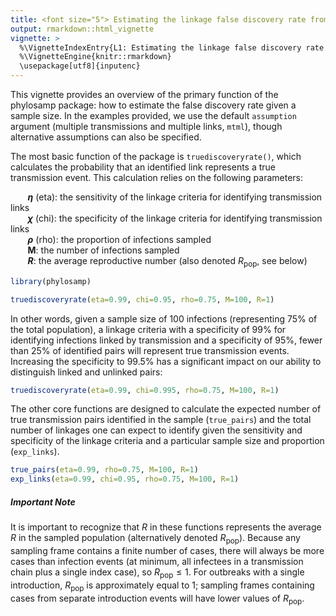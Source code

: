 ```yaml
---
title: <font size="5"> Estimating the linkage false discovery rate from sample size </font>
output: rmarkdown::html_vignette
vignette: >
  %\VignetteIndexEntry{L1: Estimating the linkage false discovery rate from sample size}
  %\VignetteEngine{knitr::rmarkdown}
  \usepackage[utf8]{inputenc}
---
```


<style type="text/css">

h1.title {
  font-size: 18px
}

</style>

This vignette provides an overview of the primary function of the phylosamp package: how to estimate the false discovery rate given a sample size. In the examples provided, we use the default `assumption` argument (multiple transmissions and multiple links, `mtml`), though alternative assumptions can also be specified.

The most basic function of the package is `truediscoveryrate()`, which calculates the probability that an identified link represents a true transmission event. This calculation relies on the following parameters:

|        **$\eta$** (eta): the sensitivity of the linkage criteria for identifying transmission links
  
|        **$\chi$** (chi): the specificity of the linkage criteria for identifying transmission links
  
|        **$\rho$** (rho): the proportion of infections sampled

|        **M**: the number of infections sampled
  
|        **$R$**: the average reproductive number (also denoted $R_\text{pop}$, see below)


```r
library(phylosamp)
```

```r

truediscoveryrate(eta=0.99, chi=0.95, rho=0.75, M=100, R=1)

```

In other words, given a sample size of 100 infections (representing 75% of the total population), a linkage criteria with a specificity of 99% for identifying infections linked by transmission and a specificity of 95%, fewer than 25% of identified pairs will represent true transmission events. Increasing the specificity to 99.5% has a significant impact on our ability to distinguish linked and unlinked pairs:

```r

truediscoveryrate(eta=0.99, chi=0.995, rho=0.75, M=100, R=1)

```

The other core functions are designed to calculate the expected number of true transmission pairs identified in the sample (`true_pairs`) and the total number of linkages one can expect to identify given the sensitivity and specificity of the linkage criteria and a particular sample size and proportion (`exp_links`).

```r

true_pairs(eta=0.99, rho=0.75, M=100, R=1)
exp_links(eta=0.99, chi=0.95, rho=0.75, M=100, R=1)

```

##### Important Note

It is important to recognize that $R$ in these functions represents the average $R$ in the sampled population (alternatively denoted $R_\text{pop}$). Because any sampling frame contains a finite number of cases, there will always be more cases than infection events (at minimum, all infectees in a transmission chain plus a single index case), so $R_\text{pop}\leq1$. For outbreaks with a single introduction, $R_\text{pop}$ is approximately equal to 1; sampling frames containing cases from separate introduction events will have lower values of $R_\text{pop}$.